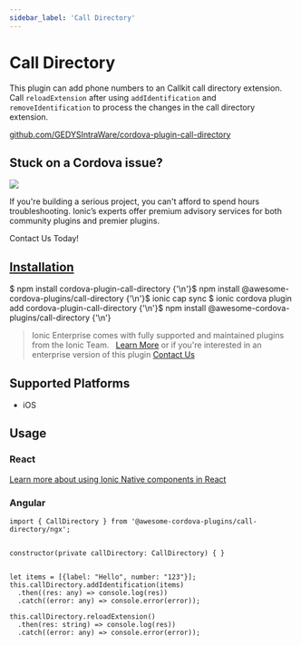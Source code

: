 ```yaml
---
sidebar_label: 'Call Directory'
---
```



# Call Directory

This plugin can add phone numbers to an Callkit call directory extension. Call `reloadExtension` after using `addIdentification` and `removeIdentification`
to process the changes in the call directory extension.

<p>
  <a href="https://github.com/GEDYSIntraWare/cordova-plugin-call-directory" target="_blank" rel="noopener" className="git-link">github.com/GEDYSIntraWare/cordova-plugin-call-directory</a>
</p>

<h2>Stuck on a Cordova issue?</h2>
<DocsCard
  className="cordova-ee-card"
  header="Don't waste precious time on plugin issues."
  href="https://ionicframework.com/sales?product_of_interest=Ionic%20Native"
>
  <div>
    <img src="/docs/icons/native-cordova-bot.png" className="cordova-ee-img" />
    <p>If you're building a serious project, you can't afford to spend hours troubleshooting. Ionic’s experts offer premium advisory services for both community plugins and premier plugins.</p>
    <DocsButton className="native-ee-detail">Contact Us Today!</DocsButton>
  </div>
</DocsCard>

<h2 id="installation">
  <a href="#installation">Installation</a>
</h2>
<Tabs
  groupId="runtime"
  defaultValue="Capacitor"
  values={[
    { value: 'Capacitor', label: 'Capacitor' },
    { value: 'Cordova', label: 'Cordova' },
    { value: 'Enterprise', label: 'Enterprise' },
  ]}
>
  <TabItem value="Capacitor">
    <CodeBlock className="language-shell">
      $ npm install cordova-plugin-call-directory {'\n'}$ npm install @awesome-cordova-plugins/call-directory {'\n'}$
      ionic cap sync
    </CodeBlock>
  </TabItem>
  <TabItem value="Cordova">
    <CodeBlock className="language-shell">
      $ ionic cordova plugin add cordova-plugin-call-directory {'\n'}$ npm install
      @awesome-cordova-plugins/call-directory {'\n'}
    </CodeBlock>
  </TabItem>
  <TabItem value="Enterprise">
    <blockquote>
      Ionic Enterprise comes with fully supported and maintained plugins from the Ionic Team. &nbsp;
      <a className="btn" href="https://ionic.io/docs/premier-plugins">Learn More</a> or if you're interested in an enterprise version of this plugin <a className="btn" href="https://ionicframework.com/sales?product_of_interest=Ionic%20Enterprise%20Engine">Contact Us</a>
    </blockquote>
  </TabItem>
</Tabs>

## Supported Platforms

- iOS

## Usage

### React

[Learn more about using Ionic Native components in React](../native-community.md#react)

### Angular

```tsx
import { CallDirectory } from '@awesome-cordova-plugins/call-directory/ngx';


constructor(private callDirectory: CallDirectory) { }


let items = [{label: "Hello", number: "123"}];
this.callDirectory.addIdentification(items)
  .then((res: any) => console.log(res))
  .catch((error: any) => console.error(error));

this.callDirectory.reloadExtension()
  .then(res: string) => console.log(res))
  .catch((error: any) => console.error(error));
```
